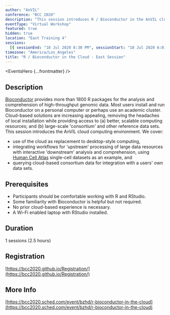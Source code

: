 ```yaml
---
author: "AnVIL"
conference: "BCC 2020"
description: "This session introduces R / Bioconductor in the AnVIL cloud computing environment. We cover use of the cloud as a replacement to desktop-style computing."
eventType: "Virtual Workshop"
featured: true
hidden: true
location: "East Training 4"
sessions:
  [{ sessionEnd: "18 Jul 2020 8:30 PM", sessionStart: "18 Jul 2020 6:01 PM" }]
timezone: "America/Los_Angeles"
title: "R / Bioconductor in the Cloud - East Session"
---
```


<EventsHero {...frontmatter} />

## Description

[Bioconductor](https://bioconductor.org) provides more than 1800 R packages for the analysis and comprehension of high-throughput genomic data. Most users install and run Bioconductor on a personal computer or perhaps use an academic cluster. Cloud-based solutions are increasing appealing, removing the headaches of local installation while providing access to (a) better, scalable computing resources; and (b) large-scale 'consortium' and other reference data sets. This session introduces the AnVIL cloud computing environment. We cover:

- use of the cloud as replacement to desktop-style computing,
- integrating workflows for 'upstream' processing of large data resources with interactive 'downstream' analysis and comprehension, using [Human Cell Atlas](https://data.humancellatlas.org) single-cell datasets as an example, and
- querying cloud-based consortium data for integration with a users' own data sets.

## Prerequisites

- Participants should be comfortable working with R and RStudio.
- Some familiarity with Bioconductor is helpful but not required.
- No prior cloud-based experience is necessary.
- A Wi-Fi enabled laptop with RStudio installed.

## Duration

1 sessions (2.5 hours)

## Registration

[https://bcc2020.github.io/Registration/](https://bcc2020.github.io/Registration/)

## More Info

[https://bcc2020.sched.com/event/bzhd/r-bioconductor-in-the-cloud](https://bcc2020.sched.com/event/bzhd/r-bioconductor-in-the-cloud)
